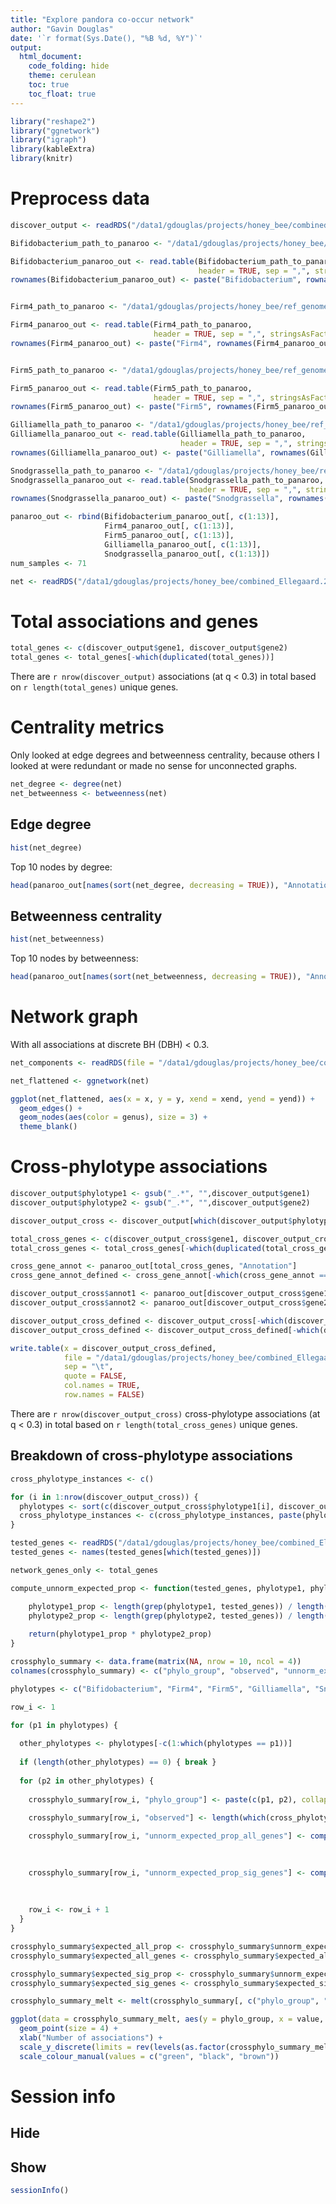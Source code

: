 ```yaml
---
title: "Explore pandora co-occur network"
author: "Gavin Douglas"
date: '`r format(Sys.Date(), "%B %d, %Y")`'
output:
  html_document:
    code_folding: hide
    theme: cerulean
    toc: true
    toc_float: true
---
```



```r
library("reshape2")
library("ggnetwork")
library("igraph")
library(kableExtra)
library(knitr)
```

# Preprocess data

```r
discover_output <- readRDS("/data1/gdouglas/projects/honey_bee/combined_Ellegaard.2019.2020/DISCOVER_network/Ellegaard_2019_2020_DISCOVER_cooccur_results_clustered_DBH0.3.rds")

Bifidobacterium_path_to_panaroo <- "/data1/gdouglas/projects/honey_bee/ref_genome_pangenomes/panaroo_out_ref_only/Bifidobacterium/gene_presence_absence_roary.csv"

Bifidobacterium_panaroo_out <- read.table(Bifidobacterium_path_to_panaroo,
                                          header = TRUE, sep = ",", stringsAsFactors = FALSE, quote = "", comment.char = "", row.names = 1)
rownames(Bifidobacterium_panaroo_out) <- paste("Bifidobacterium", rownames(Bifidobacterium_panaroo_out), sep = "_")


Firm4_path_to_panaroo <- "/data1/gdouglas/projects/honey_bee/ref_genome_pangenomes/panaroo_out_ref_only/Firm4//gene_presence_absence_roary.csv.gz"

Firm4_panaroo_out <- read.table(Firm4_path_to_panaroo,
                                header = TRUE, sep = ",", stringsAsFactors = FALSE, quote = "", comment.char = "", row.names = 1)
rownames(Firm4_panaroo_out) <- paste("Firm4", rownames(Firm4_panaroo_out), sep = "_")


Firm5_path_to_panaroo <- "/data1/gdouglas/projects/honey_bee/ref_genome_pangenomes/panaroo_out_ref_only/Firm5//gene_presence_absence_roary.csv"

Firm5_panaroo_out <- read.table(Firm5_path_to_panaroo,
                                header = TRUE, sep = ",", stringsAsFactors = FALSE, quote = "", comment.char = "", row.names = 1)
rownames(Firm5_panaroo_out) <- paste("Firm5", rownames(Firm5_panaroo_out), sep = "_")

Gilliamella_path_to_panaroo <- "/data1/gdouglas/projects/honey_bee/ref_genome_pangenomes/panaroo_out_ref_only/Gilliamella/gene_presence_absence_roary.csv"
Gilliamella_panaroo_out <- read.table(Gilliamella_path_to_panaroo,
                                      header = TRUE, sep = ",", stringsAsFactors = FALSE, quote = "", comment.char = "", row.names = 1)
rownames(Gilliamella_panaroo_out) <- paste("Gilliamella", rownames(Gilliamella_panaroo_out), sep = "_")

Snodgrassella_path_to_panaroo <- "/data1/gdouglas/projects/honey_bee/ref_genome_pangenomes/panaroo_out_ref_only/Snodgrassella/gene_presence_absence_roary.csv"
Snodgrassella_panaroo_out <- read.table(Snodgrassella_path_to_panaroo,
                                        header = TRUE, sep = ",", stringsAsFactors = FALSE, quote = "", comment.char = "", row.names = 1)
rownames(Snodgrassella_panaroo_out) <- paste("Snodgrassella", rownames(Snodgrassella_panaroo_out), sep = "_")

panaroo_out <- rbind(Bifidobacterium_panaroo_out[, c(1:13)],
                     Firm4_panaroo_out[, c(1:13)],
                     Firm5_panaroo_out[, c(1:13)],
                     Gilliamella_panaroo_out[, c(1:13)],
                     Snodgrassella_panaroo_out[, c(1:13)])
num_samples <- 71
```

```r
net <- readRDS("/data1/gdouglas/projects/honey_bee/combined_Ellegaard.2019.2020/DISCOVER_network/Ellegaard_2019_2020_DISCOVER_cooccur_results_clustered_DBH0.3_net.rds")
```

# Total associations and genes

```r
total_genes <- c(discover_output$gene1, discover_output$gene2)
total_genes <- total_genes[-which(duplicated(total_genes))]
```
There are `r nrow(discover_output)` associations (at q < 0.3) in total based on `r length(total_genes)` unique genes.


# Centrality metrics {.tabset}
Only looked at edge degrees and betweenness centrality, because others I looked at were redundant or made no sense for unconnected graphs.

```r
net_degree <- degree(net)
net_betweenness <- betweenness(net)

```


## Edge degree
```r
hist(net_degree)
```

Top 10 nodes by degree:
```r
head(panaroo_out[names(sort(net_degree, decreasing = TRUE)), "Annotation"], 10)
```

## Betweenness centrality
```r
hist(net_betweenness)
```

Top 10 nodes by betweenness:
```r
head(panaroo_out[names(sort(net_betweenness, decreasing = TRUE)), "Annotation"], 10)
```


# Network graph
With all associations at discrete BH (DBH) < 0.3.

```r
net_components <- readRDS(file = "/data1/gdouglas/projects/honey_bee/combined_Ellegaard.2019.2020/DISCOVER_network/Ellegaard_2019_2020_DISCOVER_cooccur_results_clustered_DBH0.3_components.rds")
```

```r
net_flattened <- ggnetwork(net)

ggplot(net_flattened, aes(x = x, y = y, xend = xend, yend = yend)) +
  geom_edges() +
  geom_nodes(aes(color = genus), size = 3) +
  theme_blank()
```

# Cross-phylotype associations

```r
discover_output$phylotype1 <- gsub("_.*", "",discover_output$gene1)
discover_output$phylotype2 <- gsub("_.*", "",discover_output$gene2)

discover_output_cross <- discover_output[which(discover_output$phylotype1 != discover_output$phylotype2), ]

total_cross_genes <- c(discover_output_cross$gene1, discover_output_cross$gene2)
total_cross_genes <- total_cross_genes[-which(duplicated(total_cross_genes))]

cross_gene_annot <- panaroo_out[total_cross_genes, "Annotation"]
cross_gene_annot_defined <- cross_gene_annot[-which(cross_gene_annot == "hypothetical protein")]

discover_output_cross$annot1 <- panaroo_out[discover_output_cross$gene1, "Annotation"]
discover_output_cross$annot2 <- panaroo_out[discover_output_cross$gene2, "Annotation"]

discover_output_cross_defined <- discover_output_cross[-which(discover_output_cross$annot1 == "hypothetical protein"), ]
discover_output_cross_defined <- discover_output_cross_defined[-which(discover_output_cross_defined$annot2 == "hypothetical protein"), ]

write.table(x = discover_output_cross_defined,
            file = "/data1/gdouglas/projects/honey_bee/combined_Ellegaard.2019.2020/DISCOVER_network/Ellegaard_2019_2020_DISCOVER_cooccur_results_clustered_DBH0.3_cross_phylotype_defined.tsv",
            sep = "\t",
            quote = FALSE,
            col.names = TRUE,
            row.names = FALSE)
```

There are `r nrow(discover_output_cross)` cross-phylotype associations (at q < 0.3) in total based on `r length(total_cross_genes)` unique genes.


## Breakdown of cross-phylotype associations

```r
cross_phylotype_instances <- c()

for (i in 1:nrow(discover_output_cross)) {
  phylotypes <- sort(c(discover_output_cross$phylotype1[i], discover_output_cross$phylotype2[i]))
  cross_phylotype_instances <- c(cross_phylotype_instances, paste(phylotypes, collapse = "_"))
}

tested_genes <- readRDS("/data1/gdouglas/projects/honey_bee/combined_Ellegaard.2019.2020/DISCOVER_network/Ellegaard_2019_2020_DISCOVER_tested_genes.rds")
tested_genes <- names(tested_genes[which(tested_genes)])

network_genes_only <- total_genes

compute_unnorm_expected_prop <- function(tested_genes, phylotype1, phylotype2) {

    phylotype1_prop <- length(grep(phylotype1, tested_genes)) / length(tested_genes)
    phylotype2_prop <- length(grep(phylotype2, tested_genes)) / length(tested_genes)
  
    return(phylotype1_prop * phylotype2_prop)
}

crossphylo_summary <- data.frame(matrix(NA, nrow = 10, ncol = 4))
colnames(crossphylo_summary) <- c("phylo_group", "observed", "unnorm_expected_prop", "unnorm_expected_prop_sig_genes")

phylotypes <- c("Bifidobacterium", "Firm4", "Firm5", "Gilliamella", "Snodgrassella")

row_i <- 1

for (p1 in phylotypes) {
 
  other_phylotypes <- phylotypes[-c(1:which(phylotypes == p1))]
  
  if (length(other_phylotypes) == 0) { break }
  
  for (p2 in other_phylotypes) {
   
    crossphylo_summary[row_i, "phylo_group"] <- paste(c(p1, p2), collapse = " - ")
    
    crossphylo_summary[row_i, "observed"] <- length(which(cross_phylotype_instances == paste(c(p1, p2), collapse = "_")))

    crossphylo_summary[row_i, "unnorm_expected_prop_all_genes"] <- compute_unnorm_expected_prop(tested_genes = tested_genes,
                                                                                                phylotype1 = p1,
                                                                                                phylotype2 = p2)

    crossphylo_summary[row_i, "unnorm_expected_prop_sig_genes"] <- compute_unnorm_expected_prop(tested_genes = network_genes_only,
                                                                                                phylotype1 = p1,
                                                                                                phylotype2 = p2)
    
    row_i <- row_i + 1          
  }
}

crossphylo_summary$expected_all_prop <- crossphylo_summary$unnorm_expected_prop_all_genes / sum(crossphylo_summary$unnorm_expected_prop_all_genes)
crossphylo_summary$expected_all_genes <- crossphylo_summary$expected_all_prop * nrow(discover_output_cross)

crossphylo_summary$expected_sig_prop <- crossphylo_summary$unnorm_expected_prop_sig_genes / sum(crossphylo_summary$unnorm_expected_prop_sig_genes)
crossphylo_summary$expected_sig_genes <- crossphylo_summary$expected_sig_prop * nrow(discover_output_cross)

crossphylo_summary_melt <- melt(crossphylo_summary[, c("phylo_group", "observed", "expected_all_genes", "expected_sig_genes")], id = "phylo_group", variable.name = "count_type")

ggplot(data = crossphylo_summary_melt, aes(y = phylo_group, x = value, colour = count_type)) +
  geom_point(size = 4) +
  xlab("Number of associations") +
  scale_y_discrete(limits = rev(levels(as.factor(crossphylo_summary_melt$phylo_group)))) +
  scale_colour_manual(values = c("green", "black", "brown"))
```

# Session info {.tabset}

## Hide

## Show

```r
sessionInfo()
```
